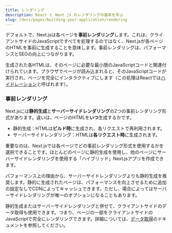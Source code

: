 ```yaml
---
title: レンダリング
description: React と Next.js のレンダリングの基本を学ぶ
slug: /docs/pages/building-your-application/rendering
---
```


デフォルトで、Next.jsは各ページを**事前レンダリング**します。これは、クライアントサイドのJavaScriptですべてを処理するのではなく、Next.jsが各ページのHTMLを事前に生成することを意味します。事前レンダリングは、パフォーマンスとSEOの向上につながります。

生成された各HTMLは、そのページに必要な最小限のJavaScriptコードと関連付けられています。ブラウザでページが読み込まれると、そのJavaScriptコードが実行され、ページを完全にインタラクティブにします（この処理はReactでは[ハイドレーション](https://react.dev/reference/react-dom/client/hydrateRoot)と呼ばれます）。

### 事前レンダリング

Next.jsには**静的生成**と**サーバーサイドレンダリング**の2つの事前レンダリング形式があります。違いは、ページのHTMLを**いつ**生成するかです。

- 静的生成：HTMLは**ビルド時**に生成され、各リクエストで再利用されます。
- サーバーサイドレンダリング：HTMLは**各リクエスト時**に生成されます。

重要なのは、Next.jsでは各ページでどの事前レンダリング形式を使用するかを選択できることです。ほとんどのページに静的生成を使用し、他のページにサーバーサイドレンダリングを使用する「ハイブリッド」Next.jsアプリを作成できます。

パフォーマンス上の理由から、サーバーサイドレンダリングよりも静的生成を推奨します。静的に生成されたページは、パフォーマンスを向上させるために追加の設定なしでCDNによってキャッシュできます。ただし、場合によってはサーバーサイドレンダリングが唯一のオプションになることもあります。

静的生成またはサーバーサイドレンダリングと併せて、クライアントサイドのデータ取得も使用できます。つまり、ページの一部をクライアントサイドのJavaScriptで完全にレンダリングできます。詳細については、[データ取得](/docs/pages/building-your-application/data-fetching/client-side)のドキュメントを参照してください。
